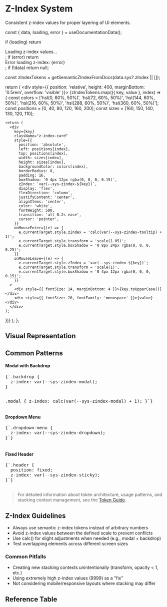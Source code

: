 
<Meta title="Token Reference/Semantic/Z-Index" />

# Z-Index System

Consistent z-index values for proper layering of UI elements.

  const { data, loading, error } = useDocumentationData();
  
  if (loading) return <div>Loading z-index values...</div>;
  if (error) return <div>Error loading z-index: {error}</div>;
  if (!data) return null;
  
  const zIndexTokens = getSemanticZIndexFromDocs(data.sys?.zIndex || []);
  
  return (
    <div style={{ position: 'relative', height: 400, marginBottom: '0.5rem', overflow: 'visible' }}>
      {zIndexTokens.map(({ key, value }, index) => {
    const colors = ['hsl(0, 60%, 50%)', 'hsl(72, 60%, 50%)', 'hsl(144, 60%, 50%)', 'hsl(216, 60%, 50%)', 'hsl(288, 60%, 50%)', 'hsl(360, 60%, 50%)'];
    const positions = [0, 40, 80, 120, 160, 200];
    const sizes = [160, 150, 140, 130, 120, 110];
    
    return (
      <div
        key={key}
        className="z-index-card"
        style={{
          position: 'absolute',
          left: positions[index],
          top: positions[index],
          width: sizes[index],
          height: sizes[index],
          backgroundColor: colors[index],
          borderRadius: 8,
          padding: 16,
          boxShadow: '0 4px 12px rgba(0, 0, 0, 0.15)',
          zIndex: `var(--sys-zindex-${key})`,
          display: 'flex',
          flexDirection: 'column',
          justifyContent: 'center',
          alignItems: 'center',
          color: 'white',
          fontWeight: 500,
          transition: 'all 0.2s ease',
          cursor: 'pointer',
        }}
        onMouseEnter={(e) => {
          e.currentTarget.style.zIndex = 'calc(var(--sys-zindex-tooltip) + 1)';
          e.currentTarget.style.transform = 'scale(1.05)';
          e.currentTarget.style.boxShadow = '0 8px 24px rgba(0, 0, 0, 0.25)';
        }}
        onMouseLeave={(e) => {
          e.currentTarget.style.zIndex = `var(--sys-zindex-${key})`;
          e.currentTarget.style.transform = 'scale(1)';
          e.currentTarget.style.boxShadow = '0 4px 12px rgba(0, 0, 0, 0.15)';
        }}
      >
        <div style={{ fontSize: 14, marginBottom: 4 }}>{key.toUpperCase()}</div>
        <div style={{ fontSize: 20, fontFamily: 'monospace' }}>{value}</div>
      </div>
    );
  })}
    </div>
  );
};

## Visual Representation

<ZIndexVisualization />

## Common Patterns

<div style={{ display: 'grid', gridTemplateColumns: 'repeat(auto-fit, minmax(300px, 1fr))', gap: 24, marginBottom: 48 }}>
  <div style={{ padding: 24, background: '#f5f5f5', borderRadius: 8 }}>
    <h4 style={{ marginBottom: 12 }}>Modal with Backdrop</h4>
    <pre style={{ fontSize: 12, margin: 0, fontFamily: 'monospace' }}>
{`.backdrop {
  z-index: var(--sys-zindex-modal);
}

.modal {
  z-index: calc(var(--sys-zindex-modal) + 1);
}`}
    </pre>
  </div>
  
  <div style={{ padding: 24, background: '#f5f5f5', borderRadius: 8 }}>
    <h4 style={{ marginBottom: 12 }}>Dropdown Menu</h4>
    <pre style={{ fontSize: 12, margin: 0, fontFamily: 'monospace' }}>
{`.dropdown-menu {
  z-index: var(--sys-zindex-dropdown);
}`}
    </pre>
  </div>
  
  <div style={{ padding: 24, background: '#f5f5f5', borderRadius: 8 }}>
    <h4 style={{ marginBottom: 12 }}>Fixed Header</h4>
    <pre style={{ fontSize: 12, margin: 0, fontFamily: 'monospace' }}>
{`.header {
  position: fixed;
  z-index: var(--sys-zindex-sticky);
}`}
    </pre>
  </div>
</div>

> For detailed information about token architecture, usage patterns, and stacking context management, see the [Token Guide](/?path=/docs/getting-started-token-guide--docs).

## Z-Index Guidelines

- Always use semantic z-index tokens instead of arbitrary numbers
- Avoid z-index values between the defined scale to prevent conflicts
- Use calc() for slight adjustments when needed (e.g., modal + backdrop)
- Test overlapping elements across different screen sizes

### Common Pitfalls
- Creating new stacking contexts unintentionally (transform, opacity < 1, etc.)
- Using extremely high z-index values (9999) as a "fix"
- Not considering mobile/responsive layouts where stacking may differ

## Reference Table

<TokenReferenceTable tier="sys" category="zIndex" />
